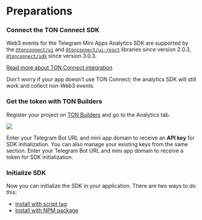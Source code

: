 # Preparations

### Connect the TON Connect SDK

Web3 events for the Telegram Mini Apps Analytics SDK are supported by the [`@tonconnect/ui`](https://www.npmjs.com/package/@tonconnect/ui) and [`@tonconnect/ui-react`](https://www.npmjs.com/package/@tonconnect/ui-react) libraries since version 2.0.3, [`@tonconnect/sdk`](https://www.npmjs.com/package/@tonconnect/sdk) since version 3.0.3.

[Read more about TON Connect integration](https://github.com/ton-connect)

Don't worry if your app doesn't use TON Connect; the analytics SDK will still work and collect non-Web3 events.

### Get the token with TON Builders

Register your project on [TON Builders](https://builders.ton.org) and go to the Analytics tab.

![](/resources/images/tma-analytics/analytics-preparations-1.png)

Enter your Telegram Bot URL and mini app domain to receive an **API key** for SDK initialization. You can also manage your existing keys from the same section. Enter your Telegram Bot URL and mini app domain to receive a token for SDK initialization.

### Initialize SDK

Now you can initialize the SDK in your application. There are two ways to do this:

- [Install with script tag](/ecosystem/tma/analytics/install-via-script)
- [Install with NPM package](/ecosystem/tma/analytics/install-via-npm)
